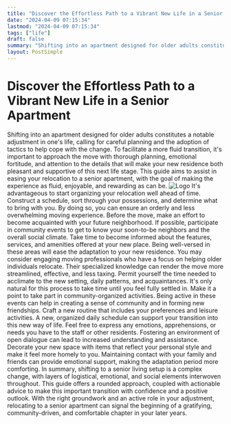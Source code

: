 ```yaml
---
title: "Discover the Effortless Path to a Vibrant New Life in a Senior Apartment"
date: "2024-04-09 07:15:34"
lastmod: "2024-04-09 07:15:34"
tags: ["life"]
draft: false
summary: "Shifting into an apartment designed for older adults constitutes a notable adjustment in one's life, calling for careful planning and the adoption of tactics to help cope with the change. To facilitate a more fluid transition, it's important to approach the move with thorough planning, emotional fortitude, and attention to the details that will make your new residence both pleasant and supportive of this next life stage. This guide aims to assist in easing your relocation to a senior apartment, with the goal of making the experience as fluid, enjoyable, and rewarding as can be."
layout: PostSimple
---
```

# Discover the Effortless Path to a Vibrant New Life in a Senior Apartment
Shifting into an apartment designed for older adults constitutes a notable adjustment in one's life, calling for careful planning and the adoption of tactics to help cope with the change. To facilitate a more fluid transition, it's important to approach the move with thorough planning, emotional fortitude, and attention to the details that will make your new residence both pleasant and supportive of this next life stage. This guide aims to assist in easing your relocation to a senior apartment, with the goal of making the experience as fluid, enjoyable, and rewarding as can be.
<img alt="Logo" src="https://cdn.seniorsselection.com/src_image/22db4f20a040aac2579c7e2cc6c2a999.webp"/>
It's advantageous to start organizing your relocation well ahead of time. Construct a schedule, sort through your possessions, and determine what to bring with you. By doing so, you can ensure an orderly and less overwhelming moving experience.
Before the move, make an effort to become acquainted with your future neighborhood. If possible, participate in community events to get to know your soon-to-be neighbors and the overall social climate.
Take time to become informed about the features, services, and amenities offered at your new place. Being well-versed in these areas will ease the adaptation to your new residence.
You may consider engaging moving professionals who have a focus on helping older individuals relocate. Their specialized knowledge can render the move more streamlined, effective, and less taxing.
Permit yourself the time needed to acclimate to the new setting, daily patterns, and acquaintances. It's only natural for this process to take time until you feel fully settled in.
Make it a point to take part in community-organized activities. Being active in these events can help in creating a sense of community and in forming new friendships.
Craft a new routine that includes your preferences and leisure activities. A new, organized daily schedule can support your transition into this new way of life.
Feel free to express any emotions, apprehensions, or needs you have to the staff or other residents. Fostering an environment of open dialogue can lead to increased understanding and assistance.
Decorate your new space with items that reflect your personal style and make it feel more homely to you.
Maintaining contact with your family and friends can provide emotional support, making the adaptation period more comforting.
In summary, shifting to a senior living setup is a complex change, with layers of logistical, emotional, and social elements interwoven throughout. This guide offers a rounded approach, coupled with actionable advice to make this important transition with confidence and a positive outlook. With the right groundwork and an active role in your adjustment, relocating to a senior apartment can signal the beginning of a gratifying, community-driven, and comfortable chapter in your later years.
        